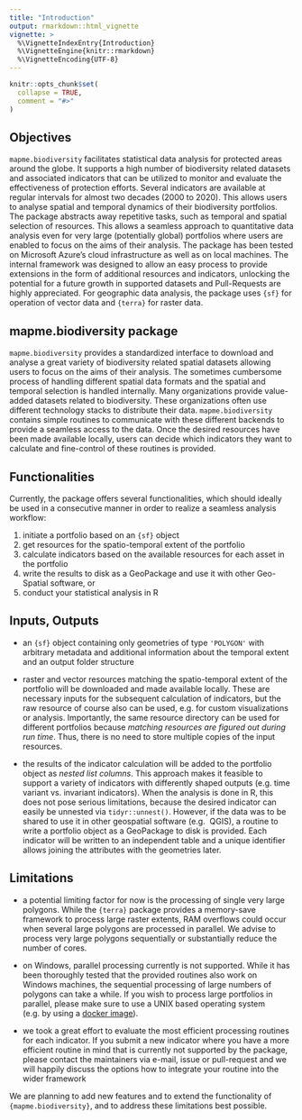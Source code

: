 ```yaml
---
title: "Introduction"
output: rmarkdown::html_vignette
vignette: >
  %\VignetteIndexEntry{Introduction}
  %\VignetteEngine{knitr::rmarkdown}
  %\VignetteEncoding{UTF-8}
---
```


```r
knitr::opts_chunk$set(
  collapse = TRUE,
  comment = "#>"
)
```

## Objectives 

`mapme.biodiversity` facilitates statistical data analysis 
for protected areas around the globe. It supports a high number of biodiversity
related datasets and associated indicators that can be utilized to monitor
and evaluate the effectiveness of protection efforts. Several indicators are 
available at regular intervals for almost two decades (2000 to 2020). This allows
users to analyse spatial and temporal dynamics of their biodiversity portfolios.
The package abstracts away repetitive tasks, such as temporal and
spatial selection of resources. This allows a seamless approach to quantitative 
data analysis even for very large (potentially global) portfolios where users 
are enabled to focus on the aims of their analysis. The package
has been tested on Microsoft Azure's cloud infrastructure as well as on local machines. 
The internal framework was designed to allow an easy process to
provide extensions in the form of additional resources and indicators, unlocking
the potential for a future growth in supported datasets and Pull-Requests are
highly appreciated. For geographic data analysis, the package uses 
<code>{sf}</code> for operation of vector data and <code>{terra}</code> for 
raster data.

## mapme.biodiversity package

`mapme.biodiversity` provides a standardized interface to download and analyse
a great variety of biodiversity related spatial datasets allowing users to 
focus on the aims of their analysis. The sometimes cumbersome process of handling
different spatial data formats and the spatial and temporal selection is handled
internally. Many organizations provide value-added
datasets related to biodiversity. These organizations often use different 
technology stacks to distribute their data. `mapme.biodiversity` contains
simple routines to communicate with these different backends to 
provide a seamless access to the data. Once the desired resources
have been made available locally, users can decide which indicators they want 
to calculate and fine-control of these routines is provided.

## Functionalities

Currently, the package offers several functionalities, which should ideally be 
used in a consecutive manner in order to realize a seamless analysis workflow:

1.  initiate a portfolio based on an <code>{sf}</code> object
2.  get resources for the spatio-temporal extent of the portfolio
3.  calculate indicators based on the available resources for each asset in the portfolio 
4.  write the results to disk as a GeoPackage and use it with other Geo-Spatial software, or
5.  conduct your statistical analysis in R

## Inputs, Outputs

-  an <code>{sf}</code> object containing only geometries of type `'POLYGON'` with arbitrary
metadata and additional information about the temporal extent and an output folder
structure

- raster and vector resources matching the spatio-temporal extent of the portfolio
will be downloaded and made available locally. These are necessary inputs for
the subsequent calculation of indicators, but the raw resource of course also 
can be used, e.g. for custom visualizations or analysis. Importantly, the same
resource directory can be used for different portfolios because *matching resources
are figured out during run time*. Thus, there is no need to store multiple copies
of the input resources.

- the results of the indicator calculation will be added to the portfolio object
as *nested list columns*. This approach makes it feasible to support a variety
of indicators with differently shaped outputs (e.g. time variant vs. invariant
indicators). When the analysis is done in R, this does not pose serious limitations,
because the desired indicator can easily be unnested via `tidyr::unnest()`. 
However, if the data was to be shared to use it in other geospatial software (e.g. 
QGIS), a routine to write a portfolio object as a GeoPackage to disk is provided. 
Each indicator will be written to an independent table and a unique identifier 
allows joining the attributes with the geometries later.

## Limitations

- a potential limiting factor for now is the processing of single very 
large polygons. While the <code>{terra}</code> package provides a memory-save
framework to process large raster extents, RAM overflows could occur when
several large polygons are processed in parallel. We advise to process
very large polygons sequentially or substantially reduce the number of cores.

- on Windows, parallel processing currently is not supported. While it has been
thoroughly tested that the provided routines also work on Windows machines, 
the sequential processing of large numbers of polygons can take a while. If 
you wish to process large portfolios in parallel, please make sure to use a UNIX
based operating system (e.g. by using a [docker image](https://hub.docker.com/r/rocker/geospatial)).

- we took a great effort to evaluate the most efficient processing routines for
each indicator. If you submit a new indicator where you have a more
efficient routine in mind that is currently not supported by the package,
please contact the maintainers via e-mail, issue or pull-request and we will
happily discuss the options how to integrate your routine into the wider framework

We are planning to add new features and to extend the 
functionality of `{mapme.biodiversity}`, and to address these limitations best possible.


